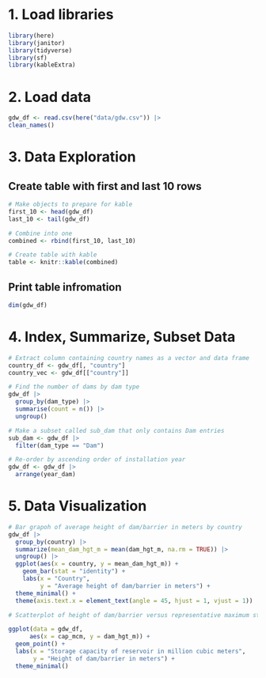 # 1. Load libraries

```r
library(here)
library(janitor)
library(tidyverse)
library(sf)
library(kableExtra)
```

# 2. Load data

```r
gdw_df <- read.csv(here("data/gdw.csv")) |>
clean_names()
```

# 3. Data Exploration

## Create table with first and last 10 rows
```r
# Make objects to prepare for kable
first_10 <- head(gdw_df) 
last_10 <- tail(gdw_df)

# Combine into one 
combined <- rbind(first_10, last_10)

# Create table with kable
table <- knitr::kable(combined)
```

## Print table infromation
```r
dim(gdw_df)
```

# 4. Index, Summarize, Subset Data
```r
# Extract column containing country names as a vector and data frame
country_df <- gdw_df[, "country"]
country_vec <- gdw_df[["country"]]

# Find the number of dams by dam type
gdw_df |> 
  group_by(dam_type) |>
  summarise(count = n()) |>
  ungroup()

# Make a subset called sub_dam that only contains Dam entries
sub_dam <- gdw_df |>
  filter(dam_type == "Dam")

# Re-order by ascending order of installation year
gdw_df <- gdw_df |>
  arrange(year_dam)
```

# 5. Data Visualization
```r
# Bar grapoh of average height of dam/barrier in meters by country
gdw_df |>
  group_by(country) |>
  summarize(mean_dam_hgt_m = mean(dam_hgt_m, na.rm = TRUE)) |>
  ungroup() |> 
  ggplot(aes(x = country, y = mean_dam_hgt_m)) +
    geom_bar(stat = "identity") +
    labs(x = "Country",
         y = "Average height of dam/barrier in meters") +
  theme_minimal() +
  theme(axis.text.x = element_text(angle = 45, hjust = 1, vjust = 1))
```
```r
# Scatterplot of height of dam/barrier versus representative maximum storage capcity of reservoir in million cubic meters

ggplot(data = gdw_df,
      aes(x = cap_mcm, y = dam_hgt_m)) +
  geom_point() +
  labs(x = "Storage capacity of reservoir in million cubic meters",
       y = "Height of dam/barrier in meters") +
  theme_minimal()
```

